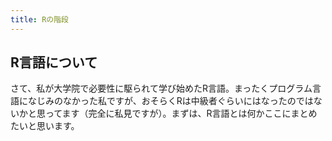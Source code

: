 ```yaml
---
title: Rの階段
---
```


## R言語について
 さて、私が大学院で必要性に駆られて学び始めたR言語。まったくプログラム言語になじみのなかった私ですが、おそらくRは中級者ぐらいにはなったのではないかと思ってます（完全に私見ですが）。まずは、R言語とは何かここにまとめたいと思います。




